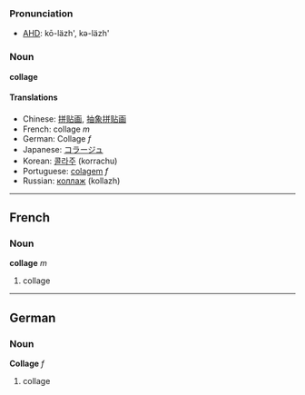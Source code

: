 ===Pronunciation===
*[[w:AHD|AHD]]: kō-läzh', kə-läzh'

===Noun===
'''collage'''

====Translations====
*Chinese: [[拼贴画]], [[抽象拼贴画]]
*French: collage ''m''
*German: Collage ''f''
*Japanese: [[コラージュ]]
*Korean: [[콜라주]] (korrachu)
*Portuguese: [[colagem]] ''f''
*Russian: [[коллаж]] (kollazh)

----

==French==

===Noun===
'''collage''' ''m''

# collage

----

==German==

===Noun===
'''Collage''' ''f''

# collage